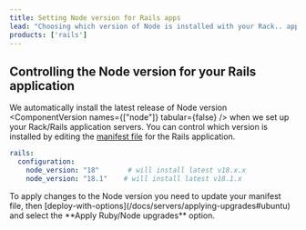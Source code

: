 ```yaml
---
title: Setting Node version for Rails apps
lead: "Choosing which version of Node is installed with your Rack.. applications"
products: ['rails']
---
```


## Controlling the Node version for your Rails application

We automatically install the latest release of Node version <ComponentVersion names={["node"]} tabular={false} />  when we set up your Rack/Rails application servers. You can control which version is installed by editing the [manifest file](/docs/manifest/building-a-manifest-file) for the Rails application. 

```yaml
rails:
  configuration:
    node_version: "18"       # will install latest v18.x.x
    node_version: "18.1"    # will install latest v18.1.x
```


<Callout type="warning" title="Applying changes">
  To apply changes to the Node version you need to update your manifest file, then [deploy-with-options](/docs/servers/applying-upgrades#ubuntu) and select the **Apply Ruby/Node upgrades** option. 
</Callout>
